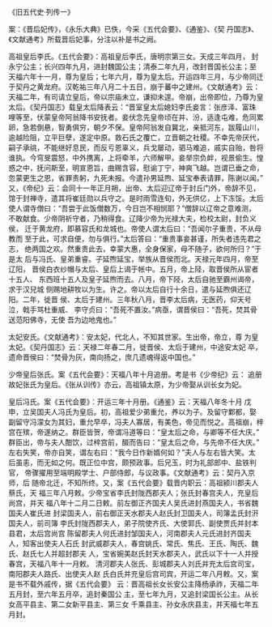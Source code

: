 

《旧五代史·列传一》

案：《晋后妃传》，《永乐大典》已佚，今采《五代会要》、《通鉴》、《契 丹国志》、《文献通考》所载晋后妃事，分注以补是书之阙。

高祖皇后李氏。《五代会要》：高祖皇后李氏，唐明宗第三女。天成三年四月， 封永宁公主；长兴四年九月，进封魏国公主；清泰二年九月，改封晋国长公主；至 天福六年十一月，尊为皇后；七年六月，尊为皇太后。开运四年三月，与少帝同迁 于契丹之黄龙府。汉乾祐三年八月二十五日，崩于蕃中之建州。《文献通考》云： 天福二年，有司请立皇后，帝以宗庙未立，谦抑未遑。帝崩，出帝即位，乃尊为皇 太后。《契丹国志》载皇太后降表云：“晋室皇太后媳妇李氏妾言：张彦泽、富珠 哩等至，伏蒙皇帝阿翁降书安抚者。妾伏念先皇帝顷在并、汾，适逢屯难，危同累 卵，急若倒悬，智勇俱穷，朝夕不保。皇帝阿翁发自冀北，亲抵河东，跋履山川， 逾越险阻，立平巨孽，遂定中原。救石氏之覆亡，立晋朝之社稷。不幸先帝厌代， 嗣子承祧，不能继好息民，而反亏恩辜义，兵戈屡动，驷马难追，戚实自贻，咎将 谁执。今穹旻震怒，中外携离，上将牵羊，六师解甲。妾举宗负衅，视景偷生。惶 惑之中，抚问斯至，明宣恩旨，曲赐含容，慰谕丁宁，神爽飞越。岂谓已垂之命， 忽蒙更生之恩，省罪责躬，九死未报。今遣孙男延煦、延宝奉表请罪，陈谢以闻。” 又，《帝纪》云：会同十一年正月朔，出帝、太后迎辽帝于封丘门外，帝辞不见， 馆于封禅寺，遣其将崔廷勋以兵守之。是时雨雪连旬，外无供亿，上下冻馁。太后 使人谓寺僧曰：“吾尝于此饭僧数万，今日岂不相悯耶？”僧辞以辽帝之意难测， 不敢献食。少帝阴祈守者，乃稍得食。辽降少帝为光禄大夫，检校太尉，封负义侯， 迁于黄龙府，即慕容氏和龙城也。帝使人谓太后曰：“吾闻尔子重贵，不从母教而 至于此，可求自便，勿与俱行。”太后答曰：“重贵事妾甚谨，所失者违先君之志， 绝两国之欢。然重贵此去，幸蒙大惠，全身保家，母不随子，欲何所归？”于是太 后与冯氏、皇弟重睿。子延煦延宝，举族从晋侯而北。天禄元年四月，帝至辽阳， 晋侯白衣纱帽与太后、皇后上谒于帐中。五月，帝上陉，取晋侯所从宦者十五人、 东西班十五人及皇子延煦而去。八月，帝下陉，太后自驰至霸州谒帝，求于汉兒城 侧赐地耕牧以为生。许之。帝以太后自行十余日，遣与延煦俱还辽阳。二年，徙晋 侯、太后于建州。三年秋八月，晋李太后病，无医药，仰天号泣，戟手骂杜重威、 李守贞曰：“吾死不置汝。”病亟，谓晋侯曰：“吾死，焚其骨送范阳佛寺，无使 吾为边地鬼也。”

太妃安氏。《文献通考》：安太妃，代北人，不知其世家。生出帝，帝立，尊 为皇太妃。《契丹国志》云：天禄二年春二月，徙晋侯、太后于建州，中途安太妃 卒，遗命晋侯曰：“焚骨为灰，南向扬之，庶几遗魂得返中国也。”

少帝皇后张氏。案《五代会要》：天福八年十月追册。考是书《少帝纪》云： 追册故妃张氏为皇后。《张从训传》亦云，高祖镇太原，为少帝娶从训长女为妃。

皇后冯氏。案《五代会要》：开运三年十月册。《通鉴》云：天福八年冬十月 戊申，立吴国夫人冯氏为皇后。初，高祖爱少弟重允，养以为子。及留守鄴都，娶 副留守冯濛女为其妇，重允早卒，冯夫人寡居，有美色，帝见而悦之。高祖崩，梓 宫在殡，帝遂纳之。群臣皆贺，帝谓冯道等曰：“皇太后之命，与卿等不任大庆。” 群臣出，帝与夫人酣饮，过梓宫前，醊而告曰：“皇太后之命，与先帝不任大庆。” 左右失笑，帝亦自笑，谓左右曰：“我今日作新婿何如？”夫人与左右皆大笑。太 后虽恚，而无如之何。既正位中宫，颇预政事。后兄玉，时为礼部郎中、盐铁判官， 帝骤擢用至端明殿学士、户部侍郎，与议政事。《文献通考》云：契丹入京师，后 随帝北迁，不知所终。又，案《五代会要》载晋内职云：高祖颍川郡夫人蔡氏，天 福三年八月敕。少帝宝省李氏封陇西郡夫人；张氏封春宫夫人，充皇后尚宫，并天 福八年十二月二日敕。前左御正齐国夫人吴氏进封燕国夫人，书省魏国夫人崔氏进 封梁国夫人，前右御正天水郡夫人赵氏封卫国夫人，司簿孟氏封汧国夫人，前司簿 李氏封陇西郡夫人，弟子院使齐氏、大使郭氏、副使贾氏并封本县君，太后宫尚宫 陈留郡夫人何氏进封邹国夫人，河南郡夫人元氏进封齐国夫人，知客出使夫人石氏 封武威郡夫人，春宫姚氏、常氏、焦氏、王氏、陶氏、魏氏、赵氏七人并超封郡夫 人，宝省婉美赵氏封天水郡夫人，武氏以下十一人并授春宫，天福八年十一月敕。 清河郡夫人张氏、彭城郡夫人刘氏并充太后宫司宝，南阳郡夫人路氏、出使夫人赵 氏白氏并充皇后宫司宾，开运二年八月敕。又，案是书不载外戚传，据《五代会要》 云：晋高祖长女长安公主降杨承祚，天福二年五月封，至六年五月卒，追封秦国公 主，至七年九月，又追封梁国长公主。从长女高平县主、第二女新平县主、第三女 千乘县主、孙女永庆县主，并天福七年五月封。

